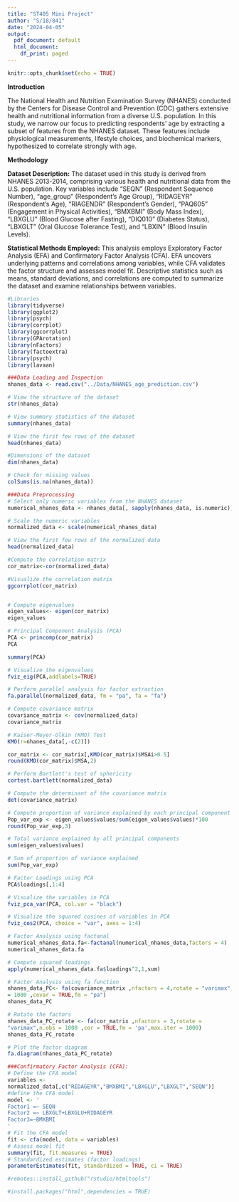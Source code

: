 ---
title: "ST405 Mini Project"
author: "S/18/841"
date: "2024-04-05"
output:
  pdf_document: default
  html_document:
    df_print: paged
---

```{r setup, include=FALSE}
knitr::opts_chunk$set(echo = TRUE)
```






**Introduction**

The National Health and Nutrition Examination Survey (NHANES) conducted by the Centers for Disease Control and Prevention (CDC) gathers extensive health and nutritional information from a diverse U.S. population. In this study, we narrow our focus to predicting respondents' age by extracting a subset of features from the NHANES dataset. These features include physiological measurements, lifestyle choices, and biochemical markers, hypothesized to correlate strongly with age.

**Methodology**

**Dataset Description:**
The dataset used in this study is derived from NHANES 2013-2014, comprising various health and nutritional data from the U.S. population. Key variables include "SEQN" (Respondent Sequence Number), "age_group" (Respondent's Age Group), "RIDAGEYR" (Respondent's Age), "RIAGENDR" (Respondent's Gender), "PAQ605" (Engagement in Physical Activities), "BMXBMI" (Body Mass Index), "LBXGLU" (Blood Glucose after Fasting), "DIQ010" (Diabetes Status), "LBXGLT" (Oral Glucose Tolerance Test), and "LBXIN" (Blood Insulin Levels).

**Statistical Methods Employed:**
This analysis employs Exploratory Factor Analysis (EFA) and Confirmatory Factor Analysis (CFA). EFA uncovers underlying patterns and correlations among variables, while CFA validates the factor structure and assesses model fit. Descriptive statistics such as means, standard deviations, and correlations are computed to summarize the dataset and examine relationships between variables.

```{r}
#Libraries
library(tidyverse)
library(ggplot2)
library(psych)
library(corrplot)
library(ggcorrplot)
library(GPArotation)
library(nFactors)
library(factoextra)
library(psych)
library(lavaan)
```


```{r}
###Data Loading and Inspection
nhanes_data <- read.csv("../Data/NHANES_age_prediction.csv")
```


```{r}
# View the structure of the dataset
str(nhanes_data)
```


```{r}
# View summary statistics of the dataset
summary(nhanes_data)
```


```{r}
# View the first few rows of the dataset
head(nhanes_data)
```

```{r}
#Dimensions of the dataset
dim(nhanes_data)
```


```{r}
# Check for missing values
colSums(is.na(nhanes_data))

```

```{r}
###Data Preprocessing
# Select only numeric variables from the NHANES dataset
numerical_nhanes_data <- nhanes_data[, sapply(nhanes_data, is.numeric)]

# Scale the numeric variables
normalized_data <- scale(numerical_nhanes_data)

# View the first few rows of the normalized data
head(normalized_data)

```
```{r}
#Compute the correlation matrix
cor_matrix<-cor(normalized_data)
```

```{r}
#Visualize the correlation matrix
ggcorrplot(cor_matrix)
```

```{r}

```

```{r}
# Compute eigenvalues
eigen_values<- eigen(cor_matrix)
eigen_values
```
```{r}
# Principal Component Analysis (PCA)
PCA <- princomp(cor_matrix)
PCA
```
```{r}
summary(PCA)
```
```{r}
# Visualize the eigenvalues
fviz_eig(PCA,addlabels=TRUE)
```
```{r}
# Perform parallel analysis for factor extraction
fa.parallel(normalized_data, fm = "pa", fa = "fa")
```
```{r}
# Compute covariance matrix
covariance_matrix <- cov(normalized_data)
covariance_matrix
```
```{r}
# Kaiser-Meyer-Olkin (KMO) Test
KMO(r=nhanes_data[,-c(2)])

cor_matrix <- cor_matrix[,KMO(cor_matrix)$MSAi>0.5]
round(KMO(cor_matrix)$MSA,2)
```
```{r}
# Perform Bartlett's test of sphericity
cortest.bartlett(normalized_data)
```
```{r}
# Compute the determinant of the covariance matrix
det(covariance_matrix)
```
```{r}
# Compute proportion of variance explained by each principal component
Pop_var_exp <- eigen_values$values/sum(eigen_values$values)*100
round(Pop_var_exp,3)
```
```{r}
# Total variance explained by all principal components
sum(eigen_values$values)
```
```{r}
# Sum of proportion of variance explained
sum(Pop_var_exp)
```
```{r}
# Factor Loadings using PCA
PCA$loadings[,1:4]
```

```{r}
# Visualize the variables in PCA
fviz_pca_var(PCA, col.var = "black")
```

```{r}
# Visualize the squared cosines of variables in PCA
fviz_cos2(PCA, choice = "var", axes = 1:4)
```
```{r}
# Factor Analysis using factanal
numerical_nhanes_data.fa<-factanal(numerical_nhanes_data,factors = 4)
numerical_nhanes_data.fa
```
```{r}
# Compute squared loadings
apply(numerical_nhanes_data.fa$loadings^2,1,sum)
```
```{r}
# Factor Analysis using fa function
nhanes_data_PC<- fa(covariance_matrix ,nfactors = 4,rotate = "varimax",n.obs
= 1000 ,covar = TRUE,fm = "pa")
nhanes_data_PC
```

```{r}
# Rotate the factors
nhanes_data_PC_rotate <- fa(cor_matrix ,nfactors = 3,rotate =
"varimax",n.obs = 1000 ,cor = TRUE,fm = 'pa',max.iter = 1000)
nhanes_data_PC_rotate
```

```{r}
# Plot the factor diagram
fa.diagram(nhanes_data_PC_rotate)
```

```{r}
###Confirmatory Factor Analysis (CFA):
# Define the CFA model
variables <-
normalized_data[,c("RIDAGEYR","BMXBMI","LBXGLU","LBXGLT","SEQN")]
#define the CFA model
model <- '
Factor1 =~ SEQN
Factor2 =~ LBXGLT+LBXGLU+RIDAGEYR
Factor3=~BMXBMI
'
# Fit the CFA model
fit <- cfa(model, data = variables)
# Assess model fit
summary(fit, fit.measures = TRUE)
# Standardized estimates (factor loadings)
parameterEstimates(fit, standardized = TRUE, ci = TRUE)
```
```{r}
#remotes::install_github("rstudio/htmltools")

#install.packages("html",dependencies = TRUE)

```

